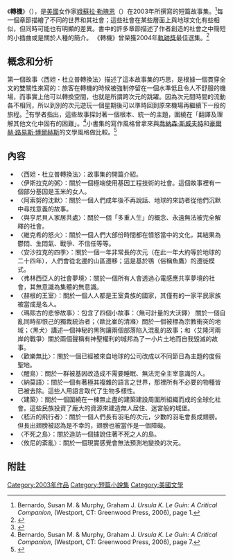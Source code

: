 {{multiple issues|
{{copyedit|time=2016-02-27T09:07:25+00:00}}
{{roughtranslation|time=2016-02-27T09:07:25+00:00}}
}}
《'''轉機'''》（{{lang-en|''Changing Planes''}}），是[[美國|美國]]女作家[[娥蘇拉·勒瑰恩|娥蘇拉·勒瑰恩]]（{{lang|en|Ursula Kroeber Le Guin}}）在2003年所撰寫的短篇故事集。<ref>Bernardo, Susan M. & Murphy, Graham J. ''Ursula K. Le Guin: A Critical Companion'', (Westport, CT: Greenwood Press, 2006), page 1.</ref>每一個章節描繪了不同的世界和其社會；這些社會在某些層面上與地球文化有些相似，但同時可能也有明顯的差異。書中的許多章節描述了作者創造的社會之中簡短的小插曲或是關於人種的簡介。
《轉機》曾榮獲2004年[[軌跡獎|軌跡獎]]最佳選集。<ref>{{Cite web|url=http://www.locusmag.com/SFAwards/Db/LocusNomList.html|title=Locus Awards Nominee List|accessdate=2011-05-12|work=The Locus Index to SF Awards}}</ref>

== 概念和分析 ==
第一個故事〈西妲・杜立普轉換法〉描述了這本故事集的巧思，是根據一個貫穿全文的雙關性來寫的：旅客在轉機的時候被強制停留在一個水準低且令人不舒服的機場，而事實上他可以轉換空間，也就是所謂跨次元的跳躍。因為次元間時間的流動各不相同，所以到別的次元遊玩一個星期後可以準時回到原來機場再繼續下一段的旅程。<ref name="jonas">{{Citation|last=Gerald|first=Jonas|title=SCIENCE FICTION|newspaper=The New York Times|department=Books|pages=section 7, page 17|date=July 27, 2003|url=http://www.nytimes.com/2003/07/27/books/science-fiction.html|accessdate=2011-06-05}}
</ref>有學者指出，這些故事探討著一個根本、統一的主題，圍繞在「翻譯及理解其他文化中固有的困難」。<ref>Bernardo, Susan M. & Murphy, Graham J. ''Ursula K. Le Guin: A Critical Companion'', (Westport, CT: Greenwood Press, 2006), page 7.</ref>小書集的寫作風格曾拿來與[[乔纳森·斯威夫特|喬納森·斯威夫特]]和[[豪爾赫·路易斯·博爾赫斯|豪爾赫·路易斯·博爾赫斯]]的文學風格做比較。<ref name="jonas">{{Citation|last=Gerald|first=Jonas|title=SCIENCE FICTION|newspaper=The New York Times|department=Books|pages=section 7, page 17|date=July 27, 2003|url=http://www.nytimes.com/2003/07/27/books/science-fiction.html|accessdate=2011-06-05}}
</ref>

== 內容 ==
* 〈西妲・杜立普轉換法〉：故事集的開篇介紹。
* 〈伊斯拉克的粥〉：關於一個極端使用基因工程技術的社會。這個故事裡有一個部分基因是玉米的女人。
* 〈阿索努的沈默〉：關於一個人們成年後不再說話、地球的來訪者從他們沉默中尋找意義的故事。
* 〈與亨尼貝人家居共處〉：關於一個「多重人生」的概念、永遠無法被完全解釋的社會。
* 〈維克希的怒火〉：關於一個人們大部份時間都在憤怒當中的文化，其結果為鬱悶、生悶氣、戰爭、不信任等等。
* 〈安沙拉克的四季〉：關於一個一年非常長的次元（在此一年大約等於地球的二十四年），人們會從北邊的山區遷移；這是基於鶚（俗稱魚鷹）的遷徙模式。
* 〈弗林西亞人的社會夢境〉：關於一個所有人會透過心電感應共享夢境的社會，其無意識為集體的無意識。
* 〈赫根的王室〉：關於一個人人都是王室貴族的國家，其僅有的一家平民家族被當成是名人。
* 〈瑪熙古的悲慘故事〉：包含了四個小故事：〈無可計量的大沃鐸〉 關於一個自亂同時卻恨己的獨裁統治者；〈歐比崔的清滌〉關於一個被標為宗教衝突的地域；〈黑犬〉講述一個神秘的黑狗讓兩個部落陷入混亂的故事；和〈艾隆河兩岸的戰爭〉關於兩個聲稱有神聖權利的城邦為了一小片土地而自我毀滅的故事。
* 〈歡樂無比〉：關於一個已經被來自地球的公司改成以不同節日為主題的度假聖地。
* 〈醒島〉：關於一群被基因改造成不需要睡眠、無法完全主宰意識的人。
* 〈納莫語〉：關於一個有著極其複雜的語言之世界，那裡所有不必要的物種皆已被去除。這些人用語言取代了生物多樣性。
* 〈建築〉：關於一個圍繞在一棟無止盡的建築建設周圍所組織而成的全球化社會。這些民族投資了龐大的資源來建造無人居住、迷宮般的城堡。
* 〈嵇沂的飛行者〉：關於一個人們長有羽毛的次元，少數的羽毛會長成翅膀。但長出翅膀被認為是不幸的，翅膀也被當作是一個障礙。
* 〈不死之島〉：關於造訪一個據說住著不死之人的島。
* 〈攸尼的紊亂〉：關於一個現實感覺會無法預測地變換的次元。

== 附註 ==
{{Reflist}}

[[Category:2003年作品|Category:2003年作品]]
[[Category:短篇小說集|Category:短篇小說集]]
[[Category:美國文學|Category:美國文學]]